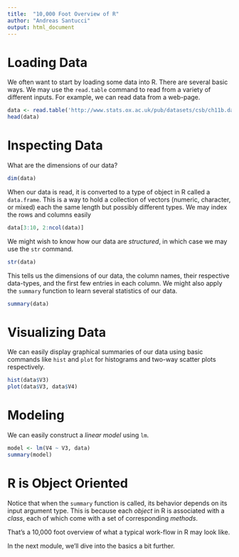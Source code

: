```yaml
---
title:  "10,000 Foot Overview of R"
author: "Andreas Santucci"
output: html_document
---
```


# Loading Data
We often want to start by loading some data into R. There are several basic ways. We may use the `read.table` command to read from a variety of different inputs. For example, we can read data from a web-page.

```r
data <- read.table('http://www.stats.ox.ac.uk/pub/datasets/csb/ch11b.dat')
head(data)
```

# Inspecting Data
What are the dimensions of our data?

```r
dim(data)
```

When our data is read, it is converted to a type of object in R called a `data.frame`. This is a way to hold a collection of vectors (numeric, character, or mixed) each the same length but possibly different types. We may index the rows and columns easily

```r
data[3:10, 2:ncol(data)]
```

We might wish to know how our data are *structured*, in which case we may use the `str` command.

```r
str(data)
```

This tells us the dimensions of our data, the column names, their respective data-types, and the first few entries in each column. We might also apply the
`summary` function to learn several statistics of our data.

```r
summary(data)
```

# Visualizing Data
We can easily display graphical summaries of our data using basic commands like
`hist` and `plot` for histograms and two-way scatter plots respectively.

```r
hist(data$V3)
plot(data$V3, data$V4)
```

# Modeling
We can easily construct a *linear model* using `lm`.

```r
model <- lm(V4 ~ V3, data)
summary(model)
```

# R is Object Oriented
Notice that when the `summary` function is called, its behavior depends on its
input argument type. This is because each *object* in R is associated with a *class*, each of which come with a set of corresponding *methods*.



That's a 10,000 foot overview of what a typical work-flow in R may look like.

In the next module, we'll dive into the basics 
a bit further.
